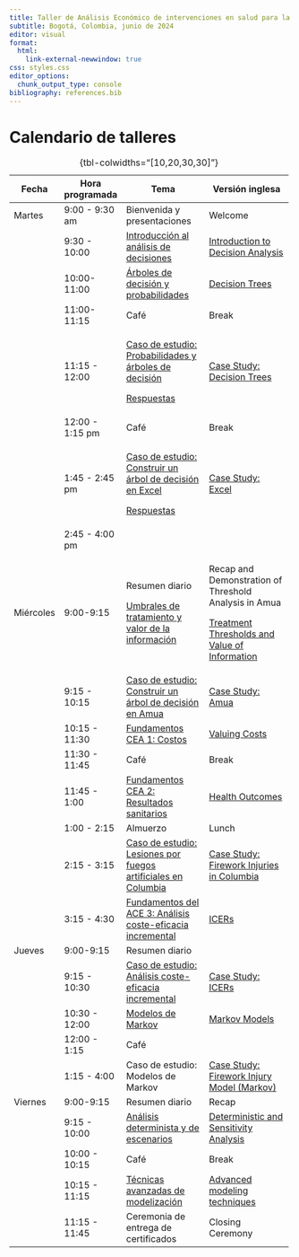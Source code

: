 ```yaml
---
title: Taller de Análisis Económico de intervenciones en salud para la toma de decisiones
subtitle: Bogotá, Colombia, junio de 2024
editor: visual
format: 
  html:
    link-external-newwindow: true
css: styles.css
editor_options: 
  chunk_output_type: console
bibliography: references.bib
---
```


# Calendario de talleres

+-----------+-----------------+---------------------------------------------------------------------------------------------------------------+--------------------------------------------------------------------------------------------------------------------------------+
| Fecha     | Hora programada | Tema                                                                                                          | Versión inglesa                                                                                                                |
+===========+=================+===============================================================================================================+================================================================================================================================+
| Martes    | 9:00 - 9:30 am  | Bienvenida y presentaciones                                                                                   | Welcome                                                                                                                        |
+-----------+-----------------+---------------------------------------------------------------------------------------------------------------+--------------------------------------------------------------------------------------------------------------------------------+
|           | 9:30 - 10:00    | [Introducción al análisis de decisiones](lectures/ESP_lec_1a.introduction-to-decision-analysis.qmd)           | [Introduction to Decision Analysis](lectures/lec_1a.introduction-to-decision-analysis.qmd "Introduction to Decision Analysis") |
+-----------+-----------------+---------------------------------------------------------------------------------------------------------------+--------------------------------------------------------------------------------------------------------------------------------+
|           | 10:00-11:00     | [Árboles de decisión y probabilidades](lectures/ESP_lec_2.decision-trees-and-probabilities.qmd)               | [Decision Trees](lectures/lec_2.decision-trees-and-probabilities.qmd "Decision Trees and Probabilities")                       |
+-----------+-----------------+---------------------------------------------------------------------------------------------------------------+--------------------------------------------------------------------------------------------------------------------------------+
|           | 11:00-11:15     | Café                                                                                                          | Break                                                                                                                          |
+-----------+-----------------+---------------------------------------------------------------------------------------------------------------+--------------------------------------------------------------------------------------------------------------------------------+
|           | 11:15 - 12:00   | [Caso de estudio: Probabilidades y árboles de decisión](case-studies/ESP_cs_prob-decision.html)               | [Case Study: Decision Trees](case-studies/cs_prob-decision.html)                                                               |
|           |                 |                                                                                                               |                                                                                                                                |
|           |                 | [Respuestas](case-studies/answer-keys/ESP_cs_decision-tree.pdf)                                               |                                                                                                                                |
+-----------+-----------------+---------------------------------------------------------------------------------------------------------------+--------------------------------------------------------------------------------------------------------------------------------+
|           | 12:00 - 1:15 pm | Café                                                                                                          | Break                                                                                                                          |
+-----------+-----------------+---------------------------------------------------------------------------------------------------------------+--------------------------------------------------------------------------------------------------------------------------------+
|           | 1:45 - 2:45 pm  | [Caso de estudio: Construir un árbol de decisión en Excel](case-studies/answer-keys/cs1_PE_v1_ANS.xlsx)       | [Case Study: Excel](case-studies/cs_decision-tree-excel.qmd)                                                                   |
|           |                 |                                                                                                               |                                                                                                                                |
|           |                 | [Respuestas](case-studies/answer-keys/cs1_PE_v1_ANS.xlsx)                                                     |                                                                                                                                |
+-----------+-----------------+---------------------------------------------------------------------------------------------------------------+--------------------------------------------------------------------------------------------------------------------------------+
|           | 2:45 - 4:00 pm  |                                                                                                               |                                                                                                                                |
+-----------+-----------------+---------------------------------------------------------------------------------------------------------------+--------------------------------------------------------------------------------------------------------------------------------+
| Miércoles | 9:00-9:15       | Resumen diario                                                                                                | Recap and Demonstration of Threshold Analysis in Amua                                                                          |
|           |                 |                                                                                                               |                                                                                                                                |
|           |                 | [Umbrales de tratamiento y valor de la información](lectures/ESP_lec_4a.trt-thresholds-voi)                   | [Treatment Thresholds and Value of Information](lectures/lec_4a.trt-thresholds-voi)                                            |
+-----------+-----------------+---------------------------------------------------------------------------------------------------------------+--------------------------------------------------------------------------------------------------------------------------------+
|           | 9:15 - 10:15    | [Caso de estudio: Construir un árbol de decisión en Amua](case-studies/ESP_cs_decision-tree-amua.qmd)         | [Case Study: Amua](case-studies/cs_decision-tree-amua.qmd)                                                                     |
+-----------+-----------------+---------------------------------------------------------------------------------------------------------------+--------------------------------------------------------------------------------------------------------------------------------+
|           | 10:15 - 11:30   | [Fundamentos CEA 1: Costos](lectures/ESP_lec_5a.cea-fundamentals1.qmd)                                        | [Valuing Costs](lectures/lec_5a.cea-fundamentals1.qmd "Costs")                                                                 |
+-----------+-----------------+---------------------------------------------------------------------------------------------------------------+--------------------------------------------------------------------------------------------------------------------------------+
|           | 11:30 - 11:45   | Café                                                                                                          | Break                                                                                                                          |
+-----------+-----------------+---------------------------------------------------------------------------------------------------------------+--------------------------------------------------------------------------------------------------------------------------------+
|           | 11:45 - 1:00    | [Fundamentos CEA 2: Resultados sanitarios](lectures/ESP_lec_5b.cea-fundamentals2.qmd)                         | [Health Outcomes](lectures/lec_5b.cea-fundamentals2.qmd "Health outcomes")                                                     |
+-----------+-----------------+---------------------------------------------------------------------------------------------------------------+--------------------------------------------------------------------------------------------------------------------------------+
|           | 1:00 - 2:15     | Almuerzo                                                                                                      | Lunch                                                                                                                          |
+-----------+-----------------+---------------------------------------------------------------------------------------------------------------+--------------------------------------------------------------------------------------------------------------------------------+
|           | 2:15 - 3:15     | [Caso de estudio: Lesiones por fuegos artificiales en Columbia](case-studies/ESP_cs_injury-decision-tree.qmd) | [Case Study: Firework Injuries in Columbia](case-studies/cs_injury-decision-tree.qmd)                                          |
+-----------+-----------------+---------------------------------------------------------------------------------------------------------------+--------------------------------------------------------------------------------------------------------------------------------+
|           | 3:15 - 4:30     | [Fundamentos del ACE 3: Análisis coste-eficacia incremental](lectures/ESP_lec_6.ICERs.qmd)                    | [ICERs](lectures/lec_6.ICERs.qmd "Incremental CEA")                                                                            |
+-----------+-----------------+---------------------------------------------------------------------------------------------------------------+--------------------------------------------------------------------------------------------------------------------------------+
| Jueves    | 9:00-9:15       | Resumen diario                                                                                                |                                                                                                                                |
+-----------+-----------------+---------------------------------------------------------------------------------------------------------------+--------------------------------------------------------------------------------------------------------------------------------+
|           | 9:15 - 10:30    | [Caso de estudio: Análisis coste-eficacia incremental](case-studies/ESP_cs_icer.html)                         | [Case Study: ICERs](case-studies/cs_icer.qmd)                                                                                  |
+-----------+-----------------+---------------------------------------------------------------------------------------------------------------+--------------------------------------------------------------------------------------------------------------------------------+
|           | 10:30 - 12:00   | [Modelos de Markov](lectures/ESP_lec_7.MarkovModels1.qmd)                                                     | [Markov Models](lectures/lec_7.MarkovModels1.qmd)                                                                              |
+-----------+-----------------+---------------------------------------------------------------------------------------------------------------+--------------------------------------------------------------------------------------------------------------------------------+
|           | 12:00 - 1:15    | Café                                                                                                          |                                                                                                                                |
+-----------+-----------------+---------------------------------------------------------------------------------------------------------------+--------------------------------------------------------------------------------------------------------------------------------+
|           | 1:15 - 4:00     | Caso de estudio: Modelos de Markov                                                                            | [Case Study: Firework Injury Model (Markov)](case-studies/cs_injury-markov.qmd)                                                |
+-----------+-----------------+---------------------------------------------------------------------------------------------------------------+--------------------------------------------------------------------------------------------------------------------------------+
| Viernes   | 9:00-9:15       | Resumen diario                                                                                                | Recap                                                                                                                          |
+-----------+-----------------+---------------------------------------------------------------------------------------------------------------+--------------------------------------------------------------------------------------------------------------------------------+
|           | 9:15 - 10:00    | [Análisis determinista y de escenarios](lectures/ESP_lec_sensitivity.qmd)                                     | [Deterministic and Sensitivity Analysis](lectures/lec_sensitivity.qmd)                                                         |
+-----------+-----------------+---------------------------------------------------------------------------------------------------------------+--------------------------------------------------------------------------------------------------------------------------------+
|           | 10:00 - 10:15   | Café                                                                                                          | Break                                                                                                                          |
+-----------+-----------------+---------------------------------------------------------------------------------------------------------------+--------------------------------------------------------------------------------------------------------------------------------+
|           | 10:15 - 11:15   | [Técnicas avanzadas de modelización](lectures/ESP_lec_advanced-modeling-techniques.qmd)                       | [Advanced modeling techniques](lectures/lec_advanced-modeling-techniques.qmd)                                                  |
+-----------+-----------------+---------------------------------------------------------------------------------------------------------------+--------------------------------------------------------------------------------------------------------------------------------+
|           | 11:15 - 11:45   | Ceremonia de entrega de certificados                                                                          | Closing Ceremony                                                                                                               |
+-----------+-----------------+---------------------------------------------------------------------------------------------------------------+--------------------------------------------------------------------------------------------------------------------------------+

: {tbl-colwidths="\[10,20,30,30\]"}
